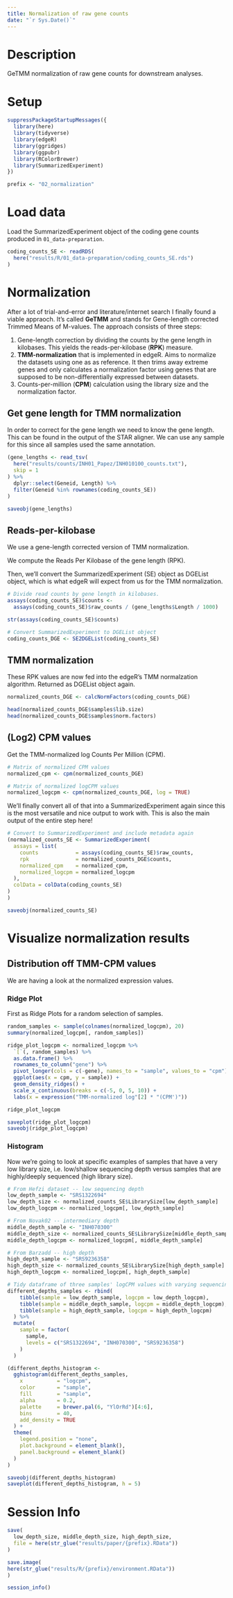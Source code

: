 ```yaml
---
title: Normalization of raw gene counts
date: "`r Sys.Date()`"
---
```



# Description

GeTMM normalization of raw gene counts for downstream analyses.


# Setup

```r
suppressPackageStartupMessages({
  library(here)
  library(tidyverse)
  library(edgeR)
  library(ggridges)
  library(ggpubr)
  library(RColorBrewer)
  library(SummarizedExperiment)
})
```

```r
prefix <- "02_normalization"
```

# Load data

Load the SummarizedExperiment object of the coding gene counts produced in
`01_data-preparation`.

```r
coding_counts_SE <- readRDS(
  here("results/R/01_data-preparation/coding_counts_SE.rds")
)
```

# Normalization


After a lot of trial-and-error and literature/internet search I finally found
a viable appraoch.
It's called **GeTMM** and stands for Gene-length corrected Trimmed Means of
M-values.
The approach consists of three steps:

1. Gene-length correction by dividing the counts by the gene length in
   kilobases.
   This yields the reads-per-kilobase (**RPK**) measure.
2. **TMM-normalization** that is implemented in edgeR.
   Aims to normalize the datasets using one as as reference.
   It then trims away extreme genes and only calculates a normalization factor
   using genes that are supposed to be non-differentially expressed between
   datasets.
3. Counts-per-million (**CPM**) calculation using the library size and the
   normalization factor.



## Get gene length for TMM normalization


In order to correct for the gene length we need to know the gene length.
This can be found in the output of the STAR aligner.
We can use any sample for this since all samples used the same annotation.


```r
(gene_lengths <- read_tsv(
  here("results/counts/INH01_Papez/INH010100_counts.txt"),
  skip = 1
) %>%
  dplyr::select(Geneid, Length) %>%
  filter(Geneid %in% rownames(coding_counts_SE))
)

saveobj(gene_lengths)
```

## Reads-per-kilobase


We use a gene-length corrected version of TMM normalization.

We compute the Reads Per Kilobase of the gene length (RPK).

Then, we'll convert the SummarizedExperiment (SE) object as DGEList object,
which is what edgeR will expect from us for the TMM normalization.


```r
# Divide read counts by gene length in kilobases.
assays(coding_counts_SE)$counts <-
  assays(coding_counts_SE)$raw_counts / (gene_lengths$Length / 1000)

str(assays(coding_counts_SE)$counts)

# Convert SummarizedExperiment to DGEList object
coding_counts_DGE <- SE2DGEList(coding_counts_SE)
```


## TMM normalization


These RPK values are now fed into the edgeR's TMM normalzation algorithm.
Returned as DGEList object again.

```r
normalized_counts_DGE <- calcNormFactors(coding_counts_DGE)

head(normalized_counts_DGE$samples$lib.size)
head(normalized_counts_DGE$samples$norm.factors)
```


## (Log2) CPM values


Get the TMM-normalized log Counts Per Million (CPM).

```r
# Matrix of normalized CPM values
normalized_cpm <- cpm(normalized_counts_DGE)

# Matrix of normalized logCPM values
normalized_logcpm <- cpm(normalized_counts_DGE, log = TRUE)
```

We'll finally convert all of that into a SummarizedExperiment again since this
is the most versatile and nice output to work with. This is also the main output
of the entire step here!

```r
# Convert to SummarizedExperiment and include metadata again
(normalized_counts_SE <- SummarizedExperiment(
  assays = list(
    counts            = assays(coding_counts_SE)$raw_counts,
    rpk               = normalized_counts_DGE$counts,
    normalized_cpm    = normalized_cpm,
    normalized_logcpm = normalized_logcpm
  ),
  colData = colData(coding_counts_SE)
)
)

saveobj(normalized_counts_SE)
```

# Visualize normalization results


## Distribution off TMM-CPM values

We are having a look at the normalized expression values.


### Ridge Plot

First as Ridge Plots for a random selection of samples.

```r
random_samples <- sample(colnames(normalized_logcpm), 20)
summary(normalized_logcpm[, random_samples])
```


```r
ridge_plot_logcpm <- normalized_logcpm %>%
  `[`(, random_samples) %>%
  as.data.frame() %>%
  rownames_to_column("gene") %>%
  pivot_longer(cols = c(-gene), names_to = "sample", values_to = "cpm") %>%
  ggplot(aes(x = cpm, y = sample)) +
  geom_density_ridges() +
  scale_x_continuous(breaks = c(-5, 0, 5, 10)) +
  labs(x = expression("TMM-normalized log"[2] * "(CPM')"))

ridge_plot_logcpm
```

```r
saveplot(ridge_plot_logcpm)
saveobj(ridge_plot_logcpm)
```


### Histogram

Now we're going to look at specific examples of samples that have a very low
library size, i.e. low/shallow sequencing depth versus samples that are
highly/deeply sequenced (high library size).


```r
# From Hefzi dataset -- low sequencing depth
low_depth_sample <- "SRS1322694"
low_depth_size <- normalized_counts_SE$LibrarySize[low_depth_sample]
low_depth_logcpm <- normalized_logcpm[, low_depth_sample]

# From Novak02 -- intermediary depth
middle_depth_sample <- "INH070300"
middle_depth_size <- normalized_counts_SE$LibrarySize[middle_depth_sample]
middle_depth_logcpm <- normalized_logcpm[, middle_depth_sample]

# From Barzadd -- high depth
high_depth_sample <- "SRS9236358"
high_depth_size <- normalized_counts_SE$LibrarySize[high_depth_sample]
high_depth_logcpm <- normalized_logcpm[, high_depth_sample]

# Tidy dataframe of three samples' logCPM values with varying sequencing depths
different_depths_samples <- rbind(
    tibble(sample = low_depth_sample, logcpm = low_depth_logcpm),
    tibble(sample = middle_depth_sample, logcpm = middle_depth_logcpm),
    tibble(sample = high_depth_sample, logcpm = high_depth_logcpm)
  ) %>%
  mutate(
    sample = factor(
      sample,
      levels = c("SRS1322694", "INH070300", "SRS9236358")
    )
  )

(different_depths_histogram <-
  gghistogram(different_depths_samples,
    x           = "logcpm",
    color       = "sample",
    fill        = "sample",
    alpha       = 0.2,
    palette     = brewer.pal(6, "YlOrRd")[4:6],
    bins        = 40,
    add_density = TRUE
  ) +
  theme(
    legend.position = "none",
    plot.background = element_blank(),
    panel.background = element_blank()
  )
)
```

```r
saveobj(different_depths_histogram)
saveplot(different_depths_histogram, h = 5)
```



# Session Info

```r
save(
  low_depth_size, middle_depth_size, high_depth_size,
  file = here(str_glue("results/paper/{prefix}.RData"))
)

save.image(
here(str_glue("results/R/{prefix}/environment.RData"))
)

session_info()
```

